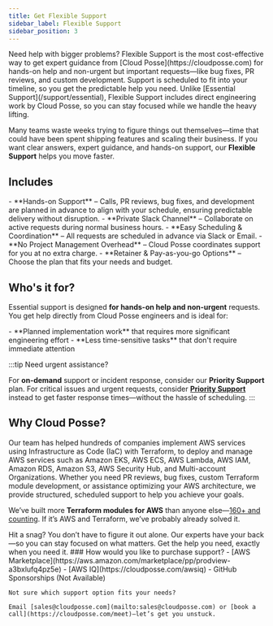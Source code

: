 ```yaml
---
title: Get Flexible Support
sidebar_label: Flexible Support
sidebar_position: 3
---
```


<Intro>
Need help with bigger problems? Flexible Support is the most cost-effective way to get expert guidance from [Cloud Posse](https://cloudposse.com) for hands-on help and non-urgent but important requests—like bug fixes, PR reviews, and custom development. Support is scheduled to fit into your timeline, so you get the predictable help you need. Unlike [Essential Support](/support/essential), Flexible Support includes direct engineering work by Cloud Posse, so you can stay focused while we handle the heavy lifting.
</Intro>

Many teams waste weeks trying to figure things out themselves—time that could have been spent shipping features and scaling their business. If you want clear answers, expert guidance, and hands-on support, our **Flexible Support** helps you move faster.

## Includes

<FeatureList>
  - **Hands-on Support** – Calls, PR reviews, bug fixes, and development are planned in advance to align with your schedule, ensuring predictable delivery without disruption.
  - **Private Slack Channel** – Collaborate on active requests during normal business hours.
  - **Easy Scheduling & Coordination** – All requests are scheduled in advance via Slack or Email.
  - **No Project Management Overhead** – Cloud Posse coordinates support for you at no extra charge.
  - **Retainer & Pay-as-you-go Options** – Choose the plan that fits your needs and budget.
</FeatureList>

## Who's it for?

Essential support is designed **for hands-on help and non-urgent** requests. You get help directly from Cloud Posse engineers and is ideal for:

<FeatureList>
- **Planned implementation work** that requires more significant engineering effort
- **Less time-sensitive tasks** that don't require immediate attention
</FeatureList>


:::tip Need urgent assistance?

For **on-demand** support or incident response, consider our **Priority Support** plan. For critical issues and urgent requests, consider [**Priority Support**](/support/priority) instead to get faster response times—without the hassle of scheduling.
:::

## Why Cloud Posse?

Our team has helped hundreds of companies implement AWS services using Infrastructure as Code (IaC) with Terraform, to deploy and manage AWS services such as Amazon EKS, AWS ECS, AWS Lambda, AWS IAM, Amazon RDS, Amazon S3, AWS Security Hub, and Multi-account Organizations. Whether you need PR reviews, bug fixes, custom Terraform module development, or assistance optimizing your AWS architecture, we provide structured, scheduled support to help you achieve your goals.

We’ve built more **Terraform modules for AWS** than anyone else—[160+ and counting](https://github.com/cloudposse/).  If it’s AWS and Terraform, we’ve probably already solved it.

<ActionCard title="Need Help? Get It Now.">
  Hit a snag? You don’t have to figure it out alone. Our experts have your back—so you can stay focused on what matters. Get the help you need, exactly when you need it.

  <PrimaryCTA label="Get Support">
    ### How would you like to purchase support?
    - [AWS Marketplace](https://aws.amazon.com/marketplace/pp/prodview-a3bxlufq4pz5e)
    - [AWS IQ](https://cloudposse.com/awsiq)
    - GitHub Sponsorships (Not Available)

    Not sure which support option fits your needs?

    Email [sales@cloudposse.com](mailto:sales@cloudposse.com) or [book a call](https://cloudposse.com/meet)—let’s get you unstuck.
  </PrimaryCTA>
</ActionCard>

